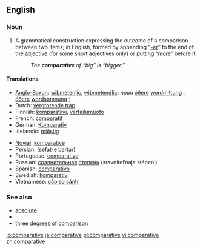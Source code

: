 ==English==

===Noun===
{{en-noun}}

# {{grammar}} A grammatical construction expressing the outcome of a comparison between two items; in English, formed by appending “[[-er]]” to the end of the adjective (for some short adjectives only) or putting “[[more]]” before it.
#: ''The '''comparative''' of “big” is “bigger.”''

====Translations====
{{top}}
*[[Anglo-Saxon]]: [[wiþmetenlic]], [[wiþmetendlic]]; ''noun'' [[óðer]]e [[wordmittung]] {{f}}, [[óðer]]e [[wordsomnung]] {{f}};
*Dutch: [[vergrotende trap]] {{m}}
*Finnish: [[komparatiivi]], [[vertailumuoto]]
*French: [[comparatif]] {{m}}
*German: [[Komparativ]] {{m}}
*Icelandic: [[miðstig]] {{n}}
{{mid}}
*[[Novial]]: [[komparative]]
*Persian: {{FAchar|[[صفت برتر]]}} (sefat-e bartar) 
*Portuguese: [[comparativo]] {{m}}
*Russian: [[сравнительный|сравнительная]] [[степень]] (sravnítel’naja stépen’) {{f}}
*Spanish: [[comparativo]] {{m}}
*Swedish: [[komparativ]] {{n}}
*Vietnamese: [[cấp so sánh]]
{{bottom}}

===See also===
*[[absolute]]
*{{superl}}
*[[three degrees of comparison]]

[[io:comparative]]
[[ja:comparative]]
[[pl:comparative]]
[[vi:comparative]]
[[zh:comparative]]